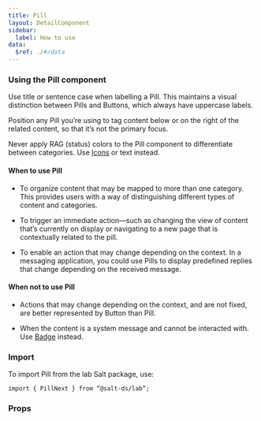 ```yaml
---
title: Pill
layout: DetailComponent
sidebar:
  label: How to use
data:
  $ref: ./#/data
---
```


### Using the Pill component

Use title or sentence case when labelling a Pill. This maintains a visual distinction between Pills and Buttons, which always have uppercase labels.

Position any Pill you’re using to tag content below or on the right of the related content, so that it’s not the primary focus.

Never apply RAG (status) colors to the Pill component to differentiate between categories. Use [Icons](/salt/components/icon) or text instead.

#### When to use Pill

- To organize content that may be mapped to more than one category. This provides users with a way of distinguishing different types of content and categories.

- To trigger an immediate action—such as changing the view of content that’s currently on display or navigating to a new page that is contextually related to the pill.

- To enable an action that may change depending on the context. In a messaging application, you could use Pills to display predefined replies that change depending on the received message.

#### When not to use Pill

- Actions that may change depending on the context, and are not fixed, are better represented by Button than Pill.

- When the content is a system message and cannot be interacted with. Use [Badge](/salt/components/badge) instead.

### Import

To import Pill from the lab Salt package, use:

```
import { PillNext } from “@salt-ds/lab”;
```

### Props

<PropsTable componentName="PillNext" packageName="lab" />
